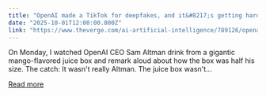```yaml
---
title: "OpenAI made a TikTok for deepfakes, and it&#8217;s getting hard to tell what&#8217;s real"
date: "2025-10-01T12:00:00.000Z"
link: "https://www.theverge.com/ai-artificial-intelligence/789126/openai-made-a-tiktok-for-deepfakes-and-its-getting-hard-to-tell-whats-real"
---
```


On Monday, I watched OpenAI CEO Sam Altman drink from a gigantic mango-flavored juice box and remark aloud about how the box was half his size. The catch: It wasn't really Altman. The juice box wasn't...

[Read more](https://www.theverge.com/ai-artificial-intelligence/789126/openai-made-a-tiktok-for-deepfakes-and-its-getting-hard-to-tell-whats-real)
